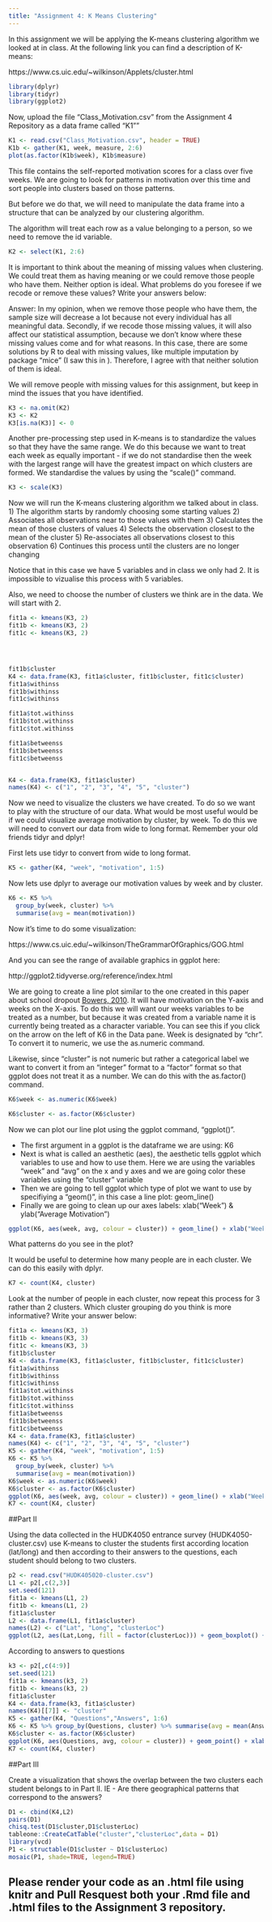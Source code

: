 ---
title: "Assignment 4: K Means Clustering"
---

In this assignment we will be applying the K-means clustering algorithm we looked at in class. At the following link you can find a description of K-means:

https://www.cs.uic.edu/~wilkinson/Applets/cluster.html


```{r}
library(dplyr)
library(tidyr)
library(ggplot2)
```

Now, upload the file "Class_Motivation.csv" from the Assignment 4 Repository as a data frame called "K1""
```{r}

K1 <- read.csv("Class_Motivation.csv", header = TRUE)
K1b <- gather(K1, week, measure, 2:6)
plot(as.factor(K1b$week), K1b$measure)

```

This file contains the self-reported motivation scores for a class over five weeks. We are going to look for patterns in motivation over this time and sort people into clusters based on those patterns.

But before we do that, we will need to manipulate the data frame into a structure that can be analyzed by our clustering algorithm.

The algorithm will treat each row as a value belonging to a person, so we need to remove the id variable.

```{r}

K2 <- select(K1, 2:6)

```

It is important to think about the meaning of missing values when clustering. We could treat them as having meaning or we could remove those people who have them. Neither option is ideal. What problems do you foresee if we recode or remove these values? Write your answers below:

Answer: In my opinion, when we remove those people who have them, the sample size will decrease a lot because not every individual has all meaningful data. 
Secondly, if we recode those missing values, it will also affect our statistical assumption, because we don't know where these missing values come and for what reasons.  In this case, there are some solutions by R to deal with missing values, like multiple imputation by package "mice" (I saw this in <R in action>). 
Therefore, I agree with that neither solution of them is ideal. 


We will remove people with missing values for this assignment, but keep in mind the issues that you have identified.


```{r}

K3 <- na.omit(K2) 
K3 <- K2
K3[is.na(K3)] <- 0

```

Another pre-processing step used in K-means is to standardize the values so that they have the same range. We do this because we want to treat each week as equally important - if we do not standardise then the week with the largest range will have the greatest impact on which clusters are formed. We standardise the values by using the "scale()" command.

```{r}

K3 <- scale(K3) 

```


Now we will run the K-means clustering algorithm we talked about in class. 
1) The algorithm starts by randomly choosing some starting values 
2) Associates all observations near to those values with them
3) Calculates the mean of those clusters of values
4) Selects the observation closest to the mean of the cluster
5) Re-associates all observations closest to this observation
6) Continues this process until the clusters are no longer changing

Notice that in this case we have 5 variables and in class we only had 2. It is impossible to vizualise this process with 5 variables.

Also, we need to choose the number of clusters we think are in the data. We will start with 2.

```{r}

fit1a <- kmeans(K3, 2)
fit1b <- kmeans(K3, 2)
fit1c <- kmeans(K3, 2) 




fit1b$cluster
K4 <- data.frame(K3, fit1a$cluster, fit1b$cluster, fit1c$cluster)
fit1a$withinss
fit1b$withinss
fit1c$withinss

fit1a$tot.withinss
fit1b$tot.withinss
fit1c$tot.withinss

fit1a$betweenss
fit1b$betweenss
fit1c$betweenss


K4 <- data.frame(K3, fit1a$cluster)
names(K4) <- c("1", "2", "3", "4", "5", "cluster") 
```

Now we need to visualize the clusters we have created. To do so we want to play with the structure of our data. What would be most useful would be if we could visualize average motivation by cluster, by week. To do this we will need to convert our data from wide to long format. Remember your old friends tidyr and dplyr!

First lets use tidyr to convert from wide to long format.
```{r}

K5 <- gather(K4, "week", "motivation", 1:5)
```

Now lets use dplyr to average our motivation values by week and by cluster.

```{r}

K6 <- K5 %>% 
  group_by(week, cluster) %>% 
  summarise(avg = mean(motivation))

```

Now it's time to do some visualization: 

https://www.cs.uic.edu/~wilkinson/TheGrammarOfGraphics/GOG.html

And you can see the range of available graphics in ggplot here:

http://ggplot2.tidyverse.org/reference/index.html

We are going to create a line plot similar to the one created in this paper about school dropout [Bowers, 2010](http://pareonline.net/pdf/v15n7.pdf). It will have motivation on the Y-axis and weeks on the X-axis. To do this we will want our weeks variables to be treated as a number, but because it was created from a variable name it is currently being treated as a character variable. You can see this if you click on the arrow on the left of K6 in the Data pane. Week is designated by "chr". To convert it to numeric, we use the as.numeric command. 

Likewise, since "cluster" is not numeric but rather a categorical label we want to convert it from an "integer" format to a "factor" format so that ggplot does not treat it as a number. We can do this with the as.factor() command.

```{r}

K6$week <- as.numeric(K6$week)

K6$cluster <- as.factor(K6$cluster)

```

Now we can plot our line plot using the ggplot command, "ggplot()".

- The first argument in a ggplot is the dataframe we are using: K6
- Next is what is called an aesthetic (aes), the aesthetic tells ggplot which variables to use and how to use them. Here we are using the variables "week" and "avg" on the x and y axes and we are going color these variables using the "cluster" variable
- Then we are going to tell ggplot which type of plot we want to use by specifiying a "geom()", in this case a line plot: geom_line()
- Finally we are going to clean up our axes labels: xlab("Week") & ylab("Average Motivation")

```{r}

ggplot(K6, aes(week, avg, colour = cluster)) + geom_line() + xlab("Week") + ylab("Average Motivation")

```

What patterns do you see in the plot?



It would be useful to determine how many people are in each cluster. We can do this easily with dplyr.

```{r}
K7 <- count(K4, cluster)
```

Look at the number of people in each cluster, now repeat this process for 3 rather than 2 clusters. Which cluster grouping do you think is more informative? Write your answer below:
```{r Part 1 cluster 3, message=FALSE, warning=FALSE}
fit1a <- kmeans(K3, 3)
fit1b <- kmeans(K3, 3)
fit1c <- kmeans(K3, 3) 
fit1b$cluster
K4 <- data.frame(K3, fit1a$cluster, fit1b$cluster, fit1c$cluster)
fit1a$withinss
fit1b$withinss
fit1c$withinss
fit1a$tot.withinss
fit1b$tot.withinss
fit1c$tot.withinss
fit1a$betweenss
fit1b$betweenss
fit1c$betweenss
K4 <- data.frame(K3, fit1a$cluster)
names(K4) <- c("1", "2", "3", "4", "5", "cluster") 
K5 <- gather(K4, "week", "motivation", 1:5)
K6 <- K5 %>% 
  group_by(week, cluster) %>% 
  summarise(avg = mean(motivation))
K6$week <- as.numeric(K6$week)
K6$cluster <- as.factor(K6$cluster)
ggplot(K6, aes(week, avg, colour = cluster)) + geom_line() + xlab("Week") + ylab("Average Motivation")
K7 <- count(K4, cluster)
```
##Part II

Using the data collected in the HUDK4050 entrance survey (HUDK4050-cluster.csv) use K-means to cluster the students first according location (lat/long) and then according to their answers to the questions, each student should belong to two clusters.
```{r}
p2 <- read.csv("HUDK405020-cluster.csv")
L1 <- p2[,c(2,3)]
set.seed(121)
fit1a <- kmeans(L1, 2)
fit1b <- kmeans(L1, 2)
fit1a$cluster
L2 <- data.frame(L1, fit1a$cluster)
names(L2) <- c("Lat", "Long", "clusterLoc") 
ggplot(L2, aes(Lat,Long, fill = factor(clusterLoc))) + geom_boxplot() + xlab("Lat") + ylab("Lon")+theme_bw()
```


According to answers to questions
```{r}
k3 <- p2[,c(4:9)]
set.seed(121)
fit1a <- kmeans(k3, 2)
fit1b <- kmeans(k3, 2)
fit1a$cluster
K4 <- data.frame(k3, fit1a$cluster)
names(K4)[[7]] <- "cluster"
K5 <- gather(K4, "Questions","Answers", 1:6)
K6 <- K5 %>% group_by(Questions, cluster) %>% summarise(avg = mean(Answers))
K6$cluster <- as.factor(K6$cluster)
ggplot(K6, aes(Questions, avg, colour = cluster)) + geom_point() + xlab("Questions") + ylab("Average score")
K7 <- count(K4, cluster)
```

##Part III

Create a visualization that shows the overlap between the two clusters each student belongs to in Part II. IE - Are there geographical patterns that correspond to the answers? 

```{r}
D1 <- cbind(K4,L2)
pairs(D1)
chisq.test(D1$cluster,D1$clusterLoc)
tableone::CreateCatTable("cluster","clusterLoc",data = D1)
library(vcd)
P1 <- structable(D1$cluster ~ D1$clusterLoc)
mosaic(P1, shade=TRUE, legend=TRUE) 

```


## Please render your code as an .html file using knitr and Pull Resquest both your .Rmd file and .html files to the Assignment 3 repository.

